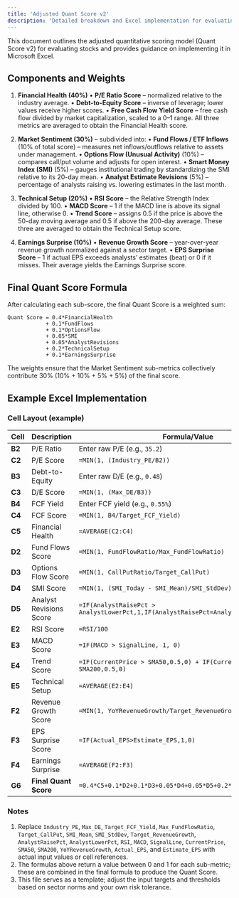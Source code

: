 ```yaml
---
title: 'Adjusted Quant Score v2'
description: 'Detailed breakdown and Excel implementation for evaluating stocks'
---
```


This document outlines the adjusted quantitative scoring model (Quant Score v2) for evaluating stocks and provides guidance on implementing it in Microsoft Excel.

## Components and Weights

1. **Financial Health (40\%)**
   • **P/E Ratio Score** – normalized relative to the industry average.
   • **Debt-to-Equity Score** – inverse of leverage; lower values receive higher scores.
   • **Free Cash Flow Yield Score** – free cash flow divided by market capitalization, scaled to a 0–1 range.
   All three metrics are averaged to obtain the Financial Health score.

2. **Market Sentiment (30\%)** – subdivided into:
   • **Fund Flows / ETF Inflows** (10\% of total score) – measures net inflows/outflows relative to assets under management.
   • **Options Flow (Unusual Activity)** (10\%) – compares call/put volume and adjusts for open interest.
   • **Smart Money Index (SMI)** (5\%) – gauges institutional trading by standardizing the SMI relative to its 20-day mean.
   • **Analyst Estimate Revisions** (5\%) – percentage of analysts raising vs. lowering estimates in the last month.

3. **Technical Setup (20\%)**
   • **RSI Score** – the Relative Strength Index divided by 100.
   • **MACD Score** – 1 if the MACD line is above its signal line, otherwise 0.
   • **Trend Score** – assigns 0.5 if the price is above the 50-day moving average and 0.5 if above the 200-day average.
   These three are averaged to obtain the Technical Setup score.

4. **Earnings Surprise (10\%)**
   • **Revenue Growth Score** – year-over-year revenue growth normalized against a sector target.
   • **EPS Surprise Score** – 1 if actual EPS exceeds analysts’ estimates (beat) or 0 if it misses.
   Their average yields the Earnings Surprise score.

## Final Quant Score Formula

After calculating each sub-score, the final Quant Score is a weighted sum:

```
Quant Score = 0.4*FinancialHealth
            + 0.1*FundFlows
            + 0.1*OptionsFlow
            + 0.05*SMI
            + 0.05*AnalystRevisions
            + 0.2*TechnicalSetup
            + 0.1*EarningsSurprise
```

The weights ensure that the Market Sentiment sub-metrics collectively contribute 30\% (10\% + 10\% + 5\% + 5\%) of the final score.

## Example Excel Implementation

### Cell Layout (example)

| Cell | Description | Formula/Value |
|-----|-------------|---------------|
| **B2** | P/E Ratio | Enter raw P/E (e.g., `35.2`) |
| **C2** | P/E Score | `=MIN(1, (Industry_PE/B2))` |
| **B3** | Debt-to-Equity | Enter raw D/E (e.g., `0.48`) |
| **C3** | D/E Score | `=MIN(1, (Max_DE/B3))` |
| **B4** | FCF Yield | Enter FCF yield (e.g., `0.55%`) |
| **C4** | FCF Score | `=MIN(1, B4/Target_FCF_Yield)` |
| **C5** | Financial Health | `=AVERAGE(C2:C4)` |
| **D2** | Fund Flows Score | `=MIN(1, FundFlowRatio/Max_FundFlowRatio)` |
| **D3** | Options Flow Score | `=MIN(1, CallPutRatio/Target_CallPut)` |
| **D4** | SMI Score | `=MIN(1, (SMI_Today - SMI_Mean)/SMI_StdDev)` |
| **D5** | Analyst Revisions Score | `=IF(AnalystRaisePct > AnalystLowerPct,1,IF(AnalystRaisePct=AnalystLowerPct,0.5,0))` |
| **E2** | RSI Score | `=RSI/100` |
| **E3** | MACD Score | `=IF(MACD > SignalLine, 1, 0)` |
| **E4** | Trend Score | `=IF(CurrentPrice > SMA50,0.5,0) + IF(CurrentPrice > SMA200,0.5,0)` |
| **E5** | Technical Setup | `=AVERAGE(E2:E4)` |
| **F2** | Revenue Growth Score | `=MIN(1, YoYRevenueGrowth/Target_RevenueGrowth)` |
| **F3** | EPS Surprise Score | `=IF(Actual_EPS>Estimate_EPS,1,0)` |
| **F4** | Earnings Surprise | `=AVERAGE(F2:F3)` |
| **G6** | **Final Quant Score** | `=0.4*C5+0.1*D2+0.1*D3+0.05*D4+0.05*D5+0.2*E5+0.1*F4` |

### Notes

1. Replace `Industry_PE`, `Max_DE`, `Target_FCF_Yield`, `Max_FundFlowRatio`, `Target_CallPut`, `SMI_Mean`, `SMI_StdDev`, `Target_RevenueGrowth`, `AnalystRaisePct`, `AnalystLowerPct`, `RSI`, `MACD`, `SignalLine`, `CurrentPrice`, `SMA50`, `SMA200`, `YoYRevenueGrowth`, `Actual_EPS`, and `Estimate_EPS` with actual input values or cell references.
2. The formulas above return a value between 0 and 1 for each sub-metric; these are combined in the final formula to produce the Quant Score.
3. This file serves as a template; adjust the input targets and thresholds based on sector norms and your own risk tolerance.

